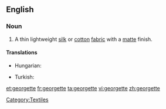 {{also|Georgette}}
==English==

===Noun===
{{en-noun}}

# A thin lightweight [[silk]] or [[cotton]] [[fabric]] with a [[matte]] finish.

====Translations====
{{trans-top|fabric}}
* Hungarian: {{t-|hu|zsorzsett}}
{{trans-mid}}
* Turkish: {{t+|tr|jorjet}}
{{trans-bottom}}

[[Category:Textiles]]

[[et:georgette]]
[[fr:georgette]]
[[ta:georgette]]
[[vi:georgette]]
[[zh:georgette]]